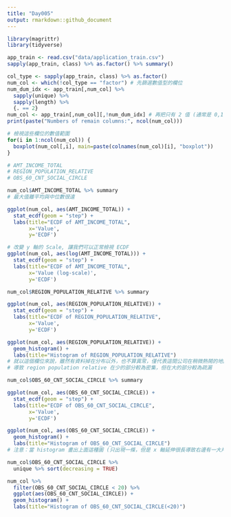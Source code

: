 ```yaml
---
title: "Day005"
output: rmarkdown::github_document
---
```

```r
library(magrittr)
library(tidyverse)
```

```r
app_train <- read.csv("data/application_train.csv")
sapply(app_train, class) %>% as.factor() %>% summary()
```

```r
col_type <- sapply(app_train, class) %>% as.factor()
num_col <- which(!col_type == "factor") # 先篩選數值型的欄位
num_dum_idx <- app_train[,num_col] %>%
  sapply(unique) %>%
  sapply(length) %>%
  {. == 2} 
num_col <- app_train[,num_col][,!num_dum_idx] # 再把只有 2 值 (通常是 0,1) 的欄位去掉
print(paste("Numbers of remain columns:", ncol(num_col)))
```
```r
# 檢視這些欄位的數值範圍
for(i in 1:ncol(num_col)) {
  boxplot(num_col[,i], main=paste(colnames(num_col)[i], "boxplot"))
}

# AMT_INCOME_TOTAL
# REGION_POPULATION_RELATIVE
# OBS_60_CNT_SOCIAL_CIRCLE
```
```r
num_col$AMT_INCOME_TOTAL %>% summary
# 最大值離平均與中位數很遠
```
```r
ggplot(num_col, aes(AMT_INCOME_TOTAL)) + 
  stat_ecdf(geom = "step") +
  labs(title="ECDF of AMT_INCOME_TOTAL",
       x='Value',
       y='ECDF')
```
```r
# 改變 y 軸的 Scale, 讓我們可以正常檢視 ECDF
ggplot(num_col, aes(log(AMT_INCOME_TOTAL))) + 
  stat_ecdf(geom = "step") +
  labs(title="ECDF of AMT_INCOME_TOTAL",
       x='Value (log-scale)',
       y='ECDF')
```
```r
num_col$REGION_POPULATION_RELATIVE %>% summary
```
```r
ggplot(num_col, aes(REGION_POPULATION_RELATIVE)) + 
  stat_ecdf(geom = "step") +
  labs(title="ECDF of REGION_POPULATION_RELATIVE",
       x='Value',
       y='ECDF')
```
```r
ggplot(num_col, aes(REGION_POPULATION_RELATIVE)) + 
  geom_histogram() +
  labs(title="Histogram of REGION_POPULATION_RELATIVE")
# 就以這個欄位來說，雖然有資料掉在分布以外，也不算異常，僅代表這間公司在稍微熱鬧的地區有的據點較少，
# 導致 region population relative 在少的部分較為密集，但在大的部分較為疏漏
```
```r
num_col$OBS_60_CNT_SOCIAL_CIRCLE %>% summary
```
```r
ggplot(num_col, aes(OBS_60_CNT_SOCIAL_CIRCLE)) + 
  stat_ecdf(geom = "step") +
  labs(title="ECDF of OBS_60_CNT_SOCIAL_CIRCLE",
       x='Value',
       y='ECDF')
```
```r
ggplot(num_col, aes(OBS_60_CNT_SOCIAL_CIRCLE)) + 
  geom_histogram() +
  labs(title="Histogram of OBS_60_CNT_SOCIAL_CIRCLE")
# 注意：當 histogram 畫出上面這種圖 (只出現一條，但是 x 軸延伸很長導致右邊有一大片空白時，代表右邊有值但是數量稀少。
```
```r
num_col$OBS_60_CNT_SOCIAL_CIRCLE %>% 
  unique %>% sort(decreasing = TRUE)
```
```r
num_col %>% 
  filter(OBS_60_CNT_SOCIAL_CIRCLE < 20) %>% 
  ggplot(aes(OBS_60_CNT_SOCIAL_CIRCLE)) + 
  geom_histogram() +
  labs(title="Histogram of OBS_60_CNT_SOCIAL_CIRCLE(<20)")
```

